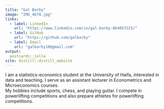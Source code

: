 ```yaml
---
title: "Gal Barby"
image: "IMG_4678.jpg"
links:
  - label: LinkedIn
    url: "https://www.linkedin.com/in/gal-barby-0b4057225/"
  - label: GitHub
    url: "https://github.com/galbarby"
  - label: Email
    url: "galbarby10@gmail.com"
output:
  postcards::jolla
site: distill::distill_website
---
```


I am a statistics-economics student at the University of Haifa, interested in data and teaching. I serve as an assistant lecturer in Econometrics and Microeconomics courses.\
My hobbies include sports, chess, and playing guitar. I compete in powerlifting competitions and also prepare athletes for powerlifting competitions.